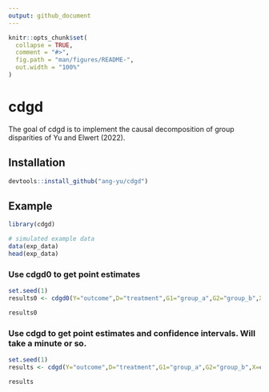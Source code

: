 ```yaml
---
output: github_document
---
```


```r
knitr::opts_chunk$set(
  collapse = TRUE,
  comment = "#>",
  fig.path = "man/figures/README-",
  out.width = "100%"
)
```

# cdgd

<!-- badges: start -->
<!-- badges: end -->

The goal of cdgd is to implement the causal decomposition of group disparities of Yu and Elwert (2022).

## Installation

``` r
devtools::install_github("ang-yu/cdgd")
```

## Example 
  
```r
library(cdgd)

# simulated example data
data(exp_data)
head(exp_data)
```

### Use cdgd0 to get point estimates

```r
set.seed(1)
results0 <- cdgd0(Y="outcome",D="treatment",G1="group_a",G2="group_b",X=c("confounder","Q"),Q="Q",data=exp_data,t=0.05,algorithm="nnet")

results0
```

### Use cdgd to get point estimates and confidence intervals. Will take a minute or so. 

```r
set.seed(1)
results <- cdgd(Y="outcome",D="treatment",G1="group_a",G2="group_b",X=c("confounder","Q"),Q="Q",data=exp_data,t=0.05,algorithm="nnet",alpha=0.05,k=20)

results
```
